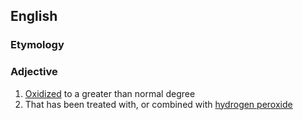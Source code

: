 ==English==

===Etymology===
{{prefix|hyper|oxidized}}

===Adjective===
{{en-adj}}

# [[oxidized|Oxidized]] to a greater than normal degree
# That has been treated with, or combined with [[hydrogen peroxide]]